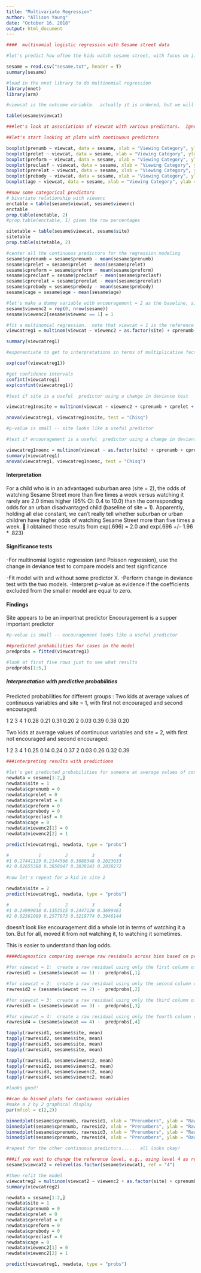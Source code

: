 ```yaml
---
title: "Multivariate Regression"
author: "Allison Young"
date: "October 16, 2018"
output: html_document
---
```

```r
####  multinomial logistic regression with Sesame street data

#let's predict how often the kids watch sesame street, with focus on if encouragement pushes them towards more viewing

sesame = read.csv("sesame.txt", header = T)
summary(sesame)
```

```r
#load in the nnet library to do multinomial regression
library(nnet)
library(arm)
```

```r
#viewcat is the outcome variable.  actually it is ordered, but we will treat it as unordered for this analysis.

table(sesame$viewcat)
```

```r
###let's look at associations of viewcat with various predictors.  Ignore all the post-test variables

##let's start looking at plots with continuous predictors

boxplot(prenumb ~ viewcat, data = sesame, xlab = "Viewing Category", ylab = "Pretest Numbers")
boxplot(prelet ~ viewcat, data = sesame, xlab = "Viewing Category", ylab = "Pretest Letters")
boxplot(preform ~ viewcat, data = sesame, xlab = "Viewing Category", ylab = "Pretest Forms")
boxplot(preclasf ~ viewcat, data = sesame, xlab = "Viewing Category", ylab = "Pretest Classification")
boxplot(prerelat ~ viewcat, data = sesame, xlab = "Viewing Category", ylab = "Pretest Relationships")
boxplot(prebody ~ viewcat, data = sesame, xlab = "Viewing Category", ylab = "Pretest Body Parts")
boxplot(age ~ viewcat, data = sesame, xlab = "Viewing Category", ylab = "Age")
```

```r
##now some categorical predictors
# bivariate relationship with viewenc
enctable = table(sesame$viewcat, sesame$viewenc)
enctable
prop.table(enctable, 2)
#prop.table(enctable, 1) gives the row percentages

sitetable = table(sesame$viewcat, sesame$site)
sitetable
prop.table(sitetable, 2)

#center all the continuous predictors for the regression modeling
sesame$cprenumb = sesame$prenumb - mean(sesame$prenumb)
sesame$cprelet = sesame$prelet - mean(sesame$prelet)
sesame$cpreform = sesame$preform - mean(sesame$preform)
sesame$cpreclasf = sesame$preclasf - mean(sesame$preclasf)
sesame$cprerelat = sesame$prerelat - mean(sesame$prerelat)
sesame$cprebody = sesame$prebody - mean(sesame$prebody)
sesame$cage = sesame$age - mean(sesame$age)

#let's make a dummy variable with encouragement = 2 as the baseline, since we want to interpret the effect of encouragement
sesame$viewenc2 = rep(0, nrow(sesame)) 
sesame$viewenc2[sesame$viewenc == 1] = 1

#fit a multinomial regression.  note that viewcat = 1 is the reference level.
viewcatreg1 = multinom(viewcat ~ viewenc2 + as.factor(site) + cprenumb + cprelet + cpreform + cpreclasf + cprerelat + cprebody + cage, data = sesame)

summary(viewcatreg1)
```

```r
#exponentiate to get to interpretations in terms of multiplicative factors for odds

exp(coef(viewcatreg1))

#get confidence intervals
confint(viewcatreg1)
exp(confint(viewcatreg1))
```

```r
#test if site is a useful  predictor using a change in deviance test

viewcatreg1nosite = multinom(viewcat ~ viewenc2 + cprenumb + cprelet + cpreform + cpreclasf + cprerelat + cprebody  + cage, data = sesame)

anova(viewcatreg1, viewcatreg1nosite, test = "Chisq")
```

```r
#p-value is small -- site looks like a useful predictor

#test if encouragement is a useful  predictor using a change in deviance test

viewcatreg1noenc = multinom(viewcat ~ as.factor(site) + cprenumb + cprelet + cpreform + cpreclasf + cprerelat + cprebody + cage, data = sesame)
summary(viewcatreg1)
anova(viewcatreg1, viewcatreg1noenc, test = "Chisq")
```
#### Interpretation

For a child who is in an advantaged suburban area (site
= 2), the odds of watching Sesame Street more than
five times a week versus watching it rarely are 2.0
times higher (95% CI: 0.4 to 10.0) than the
corresponding odds for an urban disadvantaged child
(baseline of site = 1). Apparently, holding all else
constant, we can’t really tell whether suburban or
urban children have higher odds of watching Sesame
Street more than five times a week.
 I obtained these results from exp(.696) = 2.0 and
exp(.696 +/– 1.96 * .823)

#### Significance tests

-For multinomial logistic regression (and Poisson
regression), use the change in deviance test to
compare models and test significance

-Fit model with and without some predictor X.
-Perform change in deviance test with the two
models.
-Interpret p-value as evidence if the coefficients
excluded from the smaller model are equal to zero. 

#### Findings
Site appears to be an importnat predictor
Encouragement is a supper important predictor
```r
#p-value is small -- encouragement looks like a useful predictor

##predicted probabilities for cases in the model
predprobs = fitted(viewcatreg1) 

#look at first five rows just to see what results
predprobs[1:5,]
```

##### Interpreatation with predictive probabilities

Predicted probabilities for different groups :
Two kids at average values of continuous variables and site = 1,
with first not encouraged and second encouraged:

1 2 3 4
1 0.28 0.21 0.31 0.20
2 0.03 0.39 0.38 0.20

Two kids at average values of continuous variables and site = 2,
with first not encouraged and second encouraged:

1 2 3 4
1 0.25 0.14 0.24 0.37
2 0.03 0.26 0.32 0.39

```r
###interpreting results with predictions

#let's get predicted probabilities for someone at average values of continuous predictors and in site 1
newdata = sesame[1:2,]
newdata$site = 1
newdata$cprenumb = 0
newdata$cprelet = 0
newdata$cprerelat = 0
newdata$cpreform = 0
newdata$cprebody = 0
newdata$cpreclasf = 0
newdata$cage = 0
newdata$viewenc2[1] = 0
newdata$viewenc2[2] = 1

predict(viewcatreg1, newdata, type = "probs")
```

```r
#           1         2         3         4
#1 0.27441129 0.2144506 0.3088348 0.2023033
#2 0.02655388 0.3858047 0.3838143 0.2038272
 
#now let's repeat for a kid in site 2

newdata$site = 2
predict(viewcatreg1, newdata, type = "probs")

#           1         2         3         4
#1 0.24999038 0.1353515 0.2447120 0.3699461
#2 0.02561089 0.2577973 0.3219774 0.3946144
```
doesn't look like encouragement did a whole lot in terms of watching it a ton. But for all, moved it from not watching it, to watching it sometimes.

This is easier to understand than log odds.


```r
####diagnostics comparing average raw residuals across bins based on predictor values

#for viewcat = 1:  create a raw residual using only the first column of the predicted probabilities
rawresid1 = (sesame$viewcat == 1) -  predprobs[,1]

#for viewcat = 2:  create a raw residual using only the second column of the predicted probabilities
rawresid2 = (sesame$viewcat == 2) -  predprobs[,2]

#for viewcat = 3:  create a raw residual using only the third column of the predicted probabilities
rawresid3 = (sesame$viewcat == 3) -  predprobs[,3]

#for viewcat = 4:  create a raw residual using only the fourth column of the predicted probabilities
rawresid4 = (sesame$viewcat == 4) -  predprobs[,4]

tapply(rawresid1, sesame$site, mean)
tapply(rawresid2, sesame$site, mean)
tapply(rawresid3, sesame$site, mean)
tapply(rawresid4, sesame$site, mean)

tapply(rawresid1, sesame$viewenc2, mean)
tapply(rawresid2, sesame$viewenc2, mean)
tapply(rawresid3, sesame$viewenc2, mean)
tapply(rawresid4, sesame$viewenc2, mean)
```

```r
#looks good!

##can do binned plots for continuous variables
#make a 2 by 2 graphical display
par(mfcol = c(2,2))

binnedplot(sesame$cprenumb, rawresid1, xlab = "Prenumbers", ylab = "Raw residuals", main = "Binned plot: viewcat = 1")
binnedplot(sesame$cprenumb, rawresid2, xlab = "Prenumbers", ylab = "Raw residuals", main = "Binned plot: viewcat = 2")
binnedplot(sesame$cprenumb, rawresid3, xlab = "Prenumbers", ylab = "Raw residuals", main = "Binned plot: viewcat = 3")
binnedplot(sesame$cprenumb, rawresid4, xlab = "Prenumbers", ylab = "Raw residuals", main = "Binned plot: viewcat = 4")
```

```r
#repeat for the other continuous predictors.....  all looks okay!

###if you want to change the reference level, e.g., using level 4 as reference, use the relevel command
sesame$viewcat2 = relevel(as.factor(sesame$viewcat), ref = "4")

#then refit the model
viewcatreg2 = multinom(viewcat2 ~ viewenc2 + as.factor(site) + cprenumb + cprelet + cpreform + cpreclasf + cprerelat + cprebody + cage, data = sesame)
summary(viewcatreg2)
```
```r

newdata = sesame[1:2,]
newdata$site = 1
newdata$cprenumb = 0
newdata$cprelet = 0
newdata$cprerelat = 0
newdata$cpreform = 0
newdata$cprebody = 0
newdata$cpreclasf = 0
newdata$cage = 0
newdata$viewenc2[1] = 0
newdata$viewenc2[2] = 1

predict(viewcatreg1, newdata, type = "probs")

```